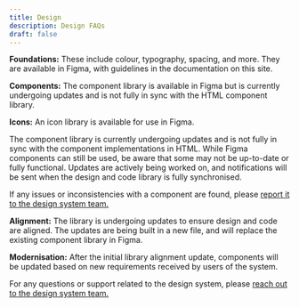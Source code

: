 ```yaml
---
title: Design
description: Design FAQs
draft: false
---
```


<Faqs current="design">

<Faq question="What elements of the system are available in Figma?">

**Foundations:** These include colour, typography, spacing, and more. They are available in Figma, with guidelines in the documentation on this site.

**Components:** The component library is available in Figma but is currently undergoing updates and is not fully in sync with the HTML component library.

**Icons:** An icon library is available for use in Figma.

</Faq>

<Faq question="Is the component library ready for use?">

The component library is currently undergoing updates and is not fully in sync with the component implementations in HTML. While Figma components can still be used, be aware that some may not be up-to-date or fully functional. Updates are actively being worked on, and notifications will be sent when the design and code library is fully synchronised.

</Faq>

<Faq question="What should I do if I encounter issues with a component?">

If any issues or inconsistencies with a component are found, please [report it to the design system team.](/contact/)

</Faq>

<Faq question="What updates are planned for the component library?">

**Alignment:** The library is undergoing updates to ensure design and code are aligned. The updates are being built in a new file, and will replace the existing component library in Figma.

**Modernisation:** After the initial library alignment update, components will be updated based on new requirements received by users of the system.

</Faq>

<Faq question="Who can I contact for more information or support?">

For any questions or support related to the design system, please [reach out to the design system team.](/contact/)

</Faq>

</Faqs>
